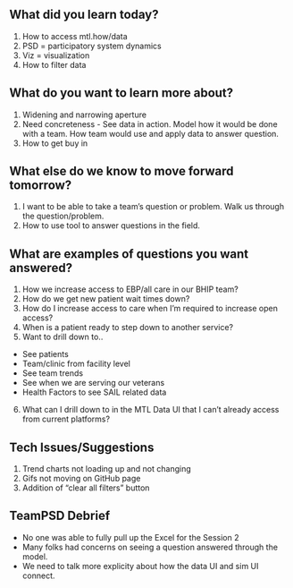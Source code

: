 ## What did you learn today?
1. How to access mtl.how/data
2. PSD = participatory system dynamics
3. Viz = visualization
4. How to filter data

## What do you want to learn more about?
1. Widening and narrowing aperture
2. Need concreteness - See data in action. Model how it would be done with a team. How team would use and apply data to answer question.
3. How to get buy in

## What else do we know to move forward tomorrow?
1. I want to be able to take a team's question or problem.  Walk us through the question/problem.
2. How to use tool to answer questions in the field.

## What are examples of questions you want answered?
1. How we increase access to EBP/all care in our BHIP team?
2. How do we get new patient wait times down?
3. How do I increase access to care when I'm required to increase open access?
4. When is a patient ready to step down to another service?
5. Want to drill down to..
- See patients
- Team/clinic from facility level
- See team trends
- See when we are serving our veterans
- Health Factors to see SAIL related data
6. What can I drill down to in the MTL Data UI that I can't already access from current platforms?

## Tech Issues/Suggestions
1. Trend charts not loading up and not changing
2. Gifs not moving on GitHub page
3. Addition of "clear all filters" button

## TeamPSD Debrief
- No one was able to fully pull up the Excel for the Session 2 
- Many folks had concerns on seeing a question answered through the model.
- We need to talk more explicity about how the data UI and sim UI connect.
